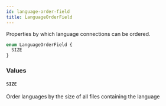```yaml
---
id: language-order-field
title: LanguageOrderField
---
```


Properties by which language connections can be ordered.

```graphql
enum LanguageOrderField {
  SIZE
}
```

### Values

#### `SIZE`

Order languages by the size of all files containing the language
